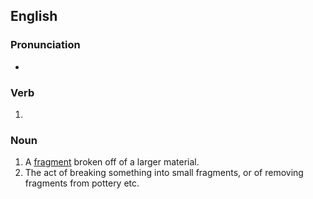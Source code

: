 ==English==

===Pronunciation===
* {{IPA|/ˈtʃɪpɪŋ/|lang=en}}

===Verb===
{{head|en|present participle}}

# {{present participle of|chip|lang=en|nocat=1}}

===Noun===
{{en-noun}}

# A [[fragment]] broken off of a larger material.
# The act of breaking something into small fragments, or of removing fragments from pottery etc.